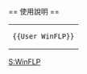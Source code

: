 {{Userbox
  |id=[[File:Unofficial Windows logo variant - 2002–2012 (Multicolored).svg|35px]]
  |id-c=#f8fcff
  |info=該用户使用'''[[WinFLP]]'''對[[中文維基百科]]作出[[:Category:WinFLP 使用者|貢獻]]。
  |info-c=white
  |border-c=#00bfff
  |usercategory=WinFLP 使用者
}}<noinclude>
<div style="clear: both;"></div>
<br>
== 使用說明 ==
{| style="background: transparent; float: left;"
|<pre>{{User WinFLP}}</pre>
|}
[[Category:软件用户框模板|S:WinFLP]]</noinclude>